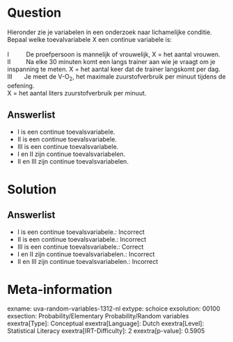 Question
========

Hieronder zie je variabelen in een onderzoek naar lichamelijke conditie.
Bepaal welke toevalvariabele X een continue variabele is:\
\
I          De proefpersoon is mannelijk of vrouwelijk, X = het aantal
vrouwen.\
II         Na elke 30 minuten komt een langs trainer aan wie je vraagt
om je inspanning te meten. X = het aantal keer dat de trainer langskomt
per dag.\
III       Je meet de V-O~2~, het maximale zuurstofverbruik per minuut
tijdens de oefening.\
X = het aantal liters zuurstofverbruik per minuut.

Answerlist
----------

* I is een continue toevalsvariabele.
* II is een continue toevalsvariabele.
* III is een continue toevalsvariabele.
* I en II zijn continue toevalsvariabelen.
* II en III zijn continue toevalsvariabelen.

Solution
========

Answerlist
----------

* I is een continue toevalsvariabele.: Incorrect
* II is een continue toevalsvariabele.: Incorrect
* III is een continue toevalsvariabele.: Correct
* I en II zijn continue toevalsvariabelen.: Incorrect
* II en III zijn continue toevalsvariabelen.: Incorrect

Meta-information
================
exname: uva-random-variables-1312-nl
extype: schoice
exsolution: 00100
exsection: Probability/Elementary Probability/Random variables
exextra[Type]: Conceptual
exextra[Language]: Dutch
exextra[Level]: Statistical Literacy
exextra[IRT-Difficulty]: 2
exextra[p-value]: 0.5905
